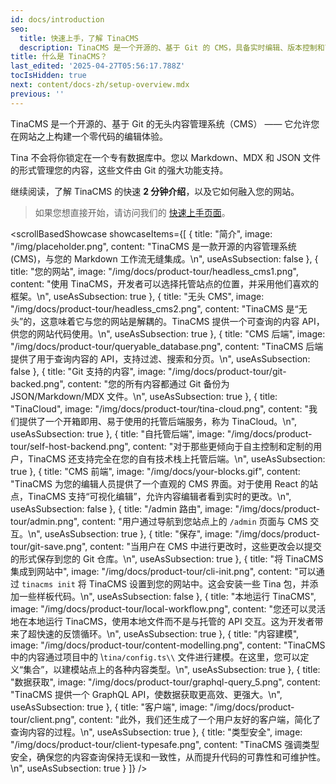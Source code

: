 ```yaml
---
id: docs/introduction
seo:
  title: 快速上手，了解 TinaCMS
  description: TinaCMS 是一个开源的、基于 Git 的 CMS，具备实时编辑、版本控制和可扩展性，为开发者和内容创作者提供强大支持。
title: 什么是 TinaCMS？
last_edited: '2025-04-27T05:56:17.788Z'
tocIsHidden: true
next: content/docs-zh/setup-overview.mdx
previous: ''
---
```


TinaCMS 是一个开源的、基于 Git 的无头内容管理系统（CMS） —— 它允许您在网站之上构建一个零代码的编辑体验。

Tina 不会将你锁定在一个专有数据库中。您以 Markdown、MDX 和 JSON 文件的形式管理您的内容，这些文件由 Git 的强大功能支持。

继续阅读，了解 TinaCMS 的快速 **2 分钟介绍**，以及它如何融入您的网站。

> 如果您想直接开始，请访问我们的 [快速上手页面](/zh/docs/setup-overview/)。

<scrollBasedShowcase
  showcaseItems={[
    {
      title: "简介",
      image: "/img/placeholder.png",
      content:
        "TinaCMS 是一款开源的内容管理系统 (CMS)，与您的 Markdown 工作流无缝集成。\n",
      useAsSubsection: false
    },
    {
      title: "您的网站",
      image: "/img/docs/product-tour/headless_cms1.png",
      content:
        "使用 TinaCMS，开发者可以选择托管站点的位置，并采用他们喜欢的框架。\n",
      useAsSubsection: true
    },
    {
      title: "无头 CMS",
      image: "/img/docs/product-tour/headless_cms2.png",
      content:
        "TinaCMS 是“无头”的，这意味着它与您的网站是解耦的。TinaCMS 提供一个可查询的内容 API，供您的网站代码使用。\n",
      useAsSubsection: true
    },
    {
      title: "CMS 后端",
      image: "/img/docs/product-tour/queryable_database.png",
      content: "TinaCMS 后端提供了用于查询内容的 API，支持过滤、搜索和分页。\n",
      useAsSubsection: false
    },
    {
      title: "Git 支持的内容",
      image: "/img/docs/product-tour/git-backed.png",
      content: "您的所有内容都通过 Git 备份为 JSON/Markdown/MDX 文件。\n",
      useAsSubsection: true
    },
    {
      title: "TinaCloud",
      image: "/img/docs/product-tour/tina-cloud.png",
      content:
        "我们提供了一个开箱即用、易于使用的托管后端服务，称为 TinaCloud。\n",
      useAsSubsection: true
    },
    {
      title: "自托管后端",
      image: "/img/docs/product-tour/self-host-backend.png",
      content:
        "对于那些更倾向于自主控制和定制的用户，TinaCMS 还支持完全在您的自有技术栈上托管后端。\n",
      useAsSubsection: true
    },
    {
      title: "CMS 前端",
      image: "/img/docs/your-blocks.gif",
      content:
        "TinaCMS 为您的编辑人员提供了一个直观的 CMS 界面。对于使用 React 的站点，TinaCMS 支持“可视化编辑”，允许内容编辑者看到实时的更改。\n",
      useAsSubsection: false
    },
    {
      title: "/admin 路由",
      image: "/img/docs/product-tour/admin.png",
      content: "用户通过导航到您站点上的 `/admin` 页面与 CMS 交互。\n",
      useAsSubsection: true
    },
    {
      title: "保存",
      image: "/img/docs/product-tour/git-save.png",
      content:
        "当用户在 CMS 中进行更改时，这些更改会以提交的形式保存到您的 Git 仓库。\n",
      useAsSubsection: true
    },
    {
      title: "将 TinaCMS 集成到网站中",
      image: "/img/docs/product-tour/cli-init.png",
      content:
        "可以通过 `tinacms init` 将 TinaCMS 设置到您的网站中。这会安装一些 Tina 包，并添加一些样板代码。\n",
      useAsSubsection: false
    },
    {
      title: "本地运行 TinaCMS",
      image: "/img/docs/product-tour/local-workflow.png",
      content:
        "您还可以灵活地在本地运行 TinaCMS，使用本地文件而不是与托管的 API 交互。这为开发者带来了超快速的反馈循环。\n",
      useAsSubsection: true
    },
    {
      title: "内容建模",
      image: "/img/docs/product-tour/content-modelling.png",
      content:
        "TinaCMS 中的内容通过项目中的 \\`tina/config.ts\\` 文件进行建模。在这里，您可以定义“集合”，以建模站点上的各种内容类型。\n",
      useAsSubsection: true
    },
    {
      title: "数据获取",
      image: "/img/docs/product-tour/graphql-query_5.png",
      content: "TinaCMS 提供一个 GraphQL API，使数据获取更高效、更强大。\n",
      useAsSubsection: true
    },
    {
      title: "客户端",
      image: "/img/docs/product-tour/client.png",
      content: "此外，我们还生成了一个用户友好的客户端，简化了查询内容的过程。\n",
      useAsSubsection: true
    },
    {
      title: "类型安全",
      image: "/img/docs/product-tour/client-typesafe.png",
      content:
        "TinaCMS 强调类型安全，确保您的内容查询保持无误和一致性，从而提升代码的可靠性和可维护性。\n",
      useAsSubsection: true
    }
  ]}
/>
